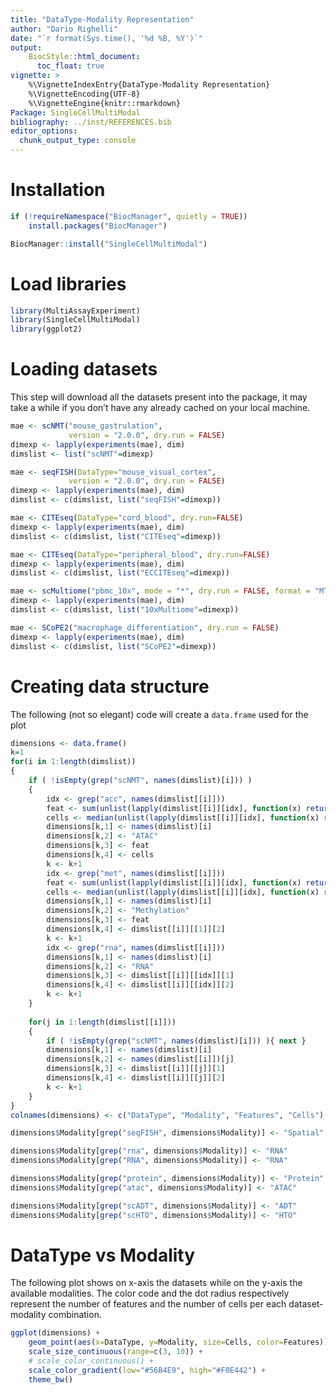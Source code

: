 ```yaml
---
title: "DataType-Modality Representation"
author: "Dario Righelli"
date: "`r format(Sys.time(), '%d %B, %Y')`"
output:
    BiocStyle::html_document:
      toc_float: true
vignette: >
    %\VignetteIndexEntry{DataType-Modality Representation}
    %\VignetteEncoding{UTF-8}
    %\VignetteEngine{knitr::rmarkdown}
Package: SingleCellMultiModal
bibliography: ../inst/REFERENCES.bib
editor_options:
  chunk_output_type: console
---
```


# Installation 

```r
if (!requireNamespace("BiocManager", quietly = TRUE))
    install.packages("BiocManager")

BiocManager::install("SingleCellMultiModal")
```


# Load libraries

```r
library(MultiAssayExperiment)
library(SingleCellMultiModal)
library(ggplot2)
```

# Loading datasets

This step will download all the datasets present into the package, it may take 
a while if you don't have any already cached on your local machine.

```r
mae <- scNMT("mouse_gastrulation",
             version = "2.0.0", dry.run = FALSE)
dimexp <- lapply(experiments(mae), dim)
dimslist <- list("scNMT"=dimexp)

mae <- seqFISH(DataType="mouse_visual_cortex",
             version = "2.0.0", dry.run = FALSE)
dimexp <- lapply(experiments(mae), dim)
dimslist <- c(dimslist, list("seqFISH"=dimexp))

mae <- CITEseq(DataType="cord_blood", dry.run=FALSE)
dimexp <- lapply(experiments(mae), dim)
dimslist <- c(dimslist, list("CITEseq"=dimexp))

mae <- CITEseq(DataType="peripheral_blood", dry.run=FALSE)
dimexp <- lapply(experiments(mae), dim)
dimslist <- c(dimslist, list("ECCITEseq"=dimexp))

mae <- scMultiome("pbmc_10x", mode = "*", dry.run = FALSE, format = "MTX")
dimexp <- lapply(experiments(mae), dim)
dimslist <- c(dimslist, list("10xMultiome"=dimexp))

mae <- SCoPE2("macrophage_differentiation", dry.run = FALSE)
dimexp <- lapply(experiments(mae), dim)
dimslist <- c(dimslist, list("SCoPE2"=dimexp))
```

# Creating data structure

The following (not so elegant) code will create a `data.frame` used for the plot

```r

dimensions <- data.frame()
k=1
for(i in 1:length(dimslist))
{
    if ( !isEmpty(grep("scNMT", names(dimslist)[i])) )
    {
        idx <- grep("acc", names(dimslist[[i]]))
        feat <- sum(unlist(lapply(dimslist[[i]][idx], function(x) return(x[1]))))
        cells <- median(unlist(lapply(dimslist[[i]][idx], function(x) return(x[2]))))
        dimensions[k,1] <- names(dimslist)[i]
        dimensions[k,2] <- "ATAC"
        dimensions[k,3] <- feat
        dimensions[k,4] <- cells
        k <- k+1
        idx <- grep("met", names(dimslist[[i]]))
        feat <- sum(unlist(lapply(dimslist[[i]][idx], function(x) return(x[1]))))
        cells <- median(unlist(lapply(dimslist[[i]][idx], function(x) return(x[2]))))
        dimensions[k,1] <- names(dimslist)[i]
        dimensions[k,2] <- "Methylation"
        dimensions[k,3] <- feat
        dimensions[k,4] <- dimslist[[i]][[1]][2]
        k <- k+1
        idx <- grep("rna", names(dimslist[[i]]))
        dimensions[k,1] <- names(dimslist)[i]
        dimensions[k,2] <- "RNA"
        dimensions[k,3] <- dimslist[[i]][[idx]][1]
        dimensions[k,4] <- dimslist[[i]][[idx]][2]
        k <- k+1
    } 
    
    for(j in 1:length(dimslist[[i]]))
    {
        if ( !isEmpty(grep("scNMT", names(dimslist)[i])) ){ next }
        dimensions[k,1] <- names(dimslist)[i]
        dimensions[k,2] <- names(dimslist[[i]])[j]
        dimensions[k,3] <- dimslist[[i]][[j]][1]
        dimensions[k,4] <- dimslist[[i]][[j]][2]
        k <- k+1
    }
}
colnames(dimensions) <- c("DataType", "Modality", "Features", "Cells")

dimensions$Modality[grep("seqFISH", dimensions$Modality)] <- "Spatial"

dimensions$Modality[grep("rna", dimensions$Modality)] <- "RNA"
dimensions$Modality[grep("RNA", dimensions$Modality)] <- "RNA"

dimensions$Modality[grep("protein", dimensions$Modality)] <- "Protein"
dimensions$Modality[grep("atac", dimensions$Modality)] <- "ATAC"

dimensions$Modality[grep("scADT", dimensions$Modality)] <- "ADT"
dimensions$Modality[grep("scHTO", dimensions$Modality)] <- "HTO"
```


# DataType vs Modality 

The following plot shows on x-axis the datasets while on the y-axis the available
modalities.
The color code and the dot radius respectively represent the number of features 
and the number of cells per each dataset-modality combination.

```r

ggplot(dimensions) + 
    geom_point(aes(x=DataType, y=Modality, size=Cells, color=Features)) + 
    scale_size_continuous(range=c(3, 10)) +
    # scale_color_continuous() +
    scale_color_gradient(low="#56B4E9", high="#F0E442") +
    theme_bw()

```

